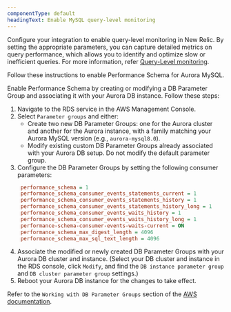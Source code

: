 ```yaml
---
componentType: default
headingText: Enable MySQL query-level monitoring
---
```


Configure your integration to enable query-level monitoring in New Relic. By setting the appropriate parameters, you can capture detailed metrics on query performance, which allows you to identify and optimize slow or inefficient queries. For more information, refer [Query-Level monitoring](/docs/infrastructure/infrastructure-data/query-level-monitoring).

Follow these instructions to enable Performance Schema for Aurora MySQL. 

Enable Performance Schema by creating or modifying a DB Parameter Group and associating it with your Aurora DB instance. Follow these steps:

1. Navigate to the RDS service in the AWS Management Console.
2. Select `Parameter groups` and either:
   * Create two new DB Parameter Groups: one for the Aurora cluster and another for the Aurora instance, with a family matching your Aurora MySQL version (e.g., `aurora-mysql8.0`).
   * Modify existing custom DB Parameter Groups already associated with your Aurora DB setup. Do not modify the default parameter group.
3. Configure the DB Parameter Groups by setting the following consumer parameters:
   ```ini
    performance_schema = 1
    performance_schema_consumer_events_statements_current = 1
    performance_schema_consumer_events_statements_history = 1
    performance_schema_consumer_events_statements_history_long = 1
    performance_schema_consumer_events_waits_history = 1
    performance_schema_consumer_events_waits_history_long = 1
    performance-schema-consumer-events-waits-current = ON
    performance_schema_max_digest_length = 4096
    performance_schema_max_sql_text_length = 4096
   ```
4. Associate the modified or newly created DB Parameter Groups with your Aurora DB cluster and instance. (Select your DB cluster and instance in the RDS console, click `Modify`, and find the `DB instance parameter group` and `DB cluster parameter group` settings.)
5. Reboot your Aurora DB instance for the changes to take effect.

Refer to the `Working with DB Parameter Groups` section of the [AWS documentation](https://docs.aws.amazon.com/AmazonRDS/latest/AuroraUserGuide/USER_WorkingWithParamGroups.html).